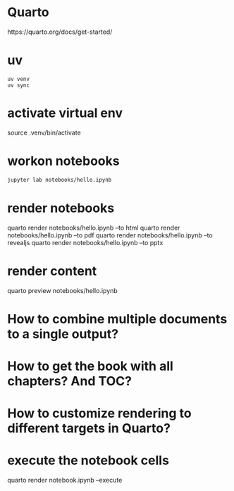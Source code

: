 # Quarto
https://quarto.org/docs/get-started/

# uv
```
uv venv
uv sync
```

# activate virtual env
source .venv/bin/activate

# workon notebooks
```bash
jupyter lab notebooks/hello.ipynb
```

# render notebooks
quarto render notebooks/hello.ipynb --to html
quarto render notebooks/hello.ipynb --to pdf
quarto render notebooks/hello.ipynb --to revealjs
quarto render notebooks/hello.ipynb --to pptx

# render content
quarto preview notebooks/hello.ipynb


# How to combine multiple documents to a single output?
# How to get the book with all chapters? And TOC?

# How to customize rendering to different targets in Quarto?

# execute the notebook cells
quarto render notebook.ipynb --execute